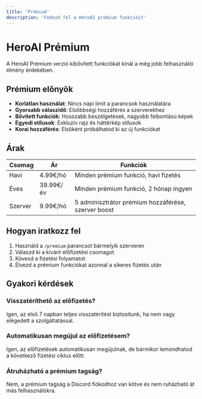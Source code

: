 ```yaml
---
title: 'Prémium'
description: 'Fedezd fel a HeroAI prémium funkcióit'
---
```


# HeroAI Prémium

A HeroAI Prémium verzió kibővített funkciókat kínál a még jobb felhasználói élmény érdekében.

## Prémium előnyök

- **Korlátlan használat**: Nincs napi limit a parancsok használatára
- **Gyorsabb válaszidő**: Elsőbbségi hozzáférés a szerverekhez
- **Bővített funkciók**: Hosszabb beszélgetések, nagyobb felbontású képek
- **Egyedi stílusok**: Exkluzív rajz és háttérkép stílusok
- **Korai hozzáférés**: Elsőként próbálhatod ki az új funkciókat

## Árak

| Csomag | Ár | Funkciók |
|--------|-----|----------|
| Havi | 4.99€/hó | Minden prémium funkció, havi fizetés |
| Éves | 39.99€/év | Minden prémium funkció, 2 hónap ingyen |
| Szerver | 9.99€/hó | 5 adminisztrátor prémium hozzáférése, szerver boost |

## Hogyan iratkozz fel

1. Használd a `/premium` parancsot bármelyik szerveren
2. Válaszd ki a kívánt előfizetési csomagot
3. Kövesd a fizetési folyamatot
4. Élvezd a prémium funkciókat azonnal a sikeres fizetés után

## Gyakori kérdések

### Visszatéríthető az előfizetés?
Igen, az első 7 napban teljes visszatérítést biztosítunk, ha nem vagy elégedett a szolgáltatással.

### Automatikusan megújul az előfizetésem?
Igen, az előfizetések automatikusan megújulnak, de bármikor lemondhatod a következő fizetési ciklus előtt.

### Átruházható a prémium tagság?
Nem, a prémium tagság a Discord fiókodhoz van kötve és nem ruházható át más felhasználókra. 